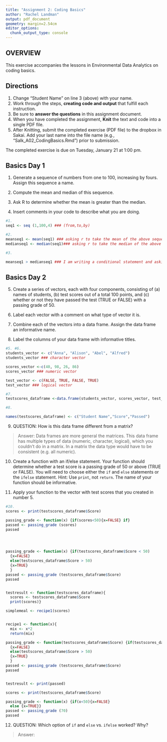 ```yaml
---
title: "Assignment 2: Coding Basics"
author: "Rachel Landman"
output: pdf_document
geometry: margin=2.54cm
editor_options: 
  chunk_output_type: console
---
```


## OVERVIEW

This exercise accompanies the lessons in Environmental Data Analytics on coding basics. 

## Directions
1. Change "Student Name" on line 3 (above) with your name.
3. Work through the steps, **creating code and output** that fulfill each instruction.
4. Be sure to **answer the questions** in this assignment document.
6. When you have completed the assignment, **Knit** the text and code into a single PDF file.
8. After Knitting, submit the completed exercise (PDF file) to the dropbox in Sakai. Add your last name into the file name (e.g., "Salk_A02_CodingBasics.Rmd") prior to submission.

The completed exercise is due on Tuesday, January 21 at 1:00 pm.


## Basics Day 1

1. Generate a sequence of numbers from one to 100, increasing by fours. Assign this sequence a name. 

2. Compute the mean and median of this sequence. 

3. Ask R to determine whether the mean is greater than the median. 

4. Insert comments in your code to describe what you are doing.

```r
#1. 
seq1 <- seq (1,100,4) ### (from,to,by)

#2. 
meanseq1 <- mean(seq1) ### asking r to take the mean of the above sequence, which I labeled "seq1"
medianseq1 <- median(seq1)### asking r to take the median of the above sequence, which I labeled "seq1"

#3. 

meanseq1 > medianseq1 ### I am writing a conditional statement and asking R if the mean is greater than the median. R says no because they are equal 

```

## Basics Day 2

5. Create a series of vectors, each with four components, consisting of (a) names of students, (b) test scores out of a total 100 points, and (c) whether or not they have passed the test (TRUE or FALSE) with a passing grade of 50.

6. Label each vector with a comment on what type of vector it is.

7. Combine each of the vectors into a data frame. Assign the data frame an informative name.

8. Label the columns of your data frame with informative titles.

```r
#5. #6. 
students_vector <- c("Anna", "Alison", "Abel", "Alfred")
students_vector ### character vector 

scores_vector <-c(40, 98, 26, 86)
scores_vector ### numeric vector

test_vector <- c(FALSE, TRUE, FALSE, TRUE)
test_vector ### logical vector 

#7. 
testscores_dataframe <-data.frame(students_vector, scores_vector, test_vector)

#8. 

names(testscores_dataframe) <- c("Student Name","Score","Passed")

```

9. QUESTION: How is this data frame different from a matrix?

> Answer: Data frames are more general the matrices. This data frame has multiple types of data (numeric, character, logical), which you couldn't do in a matrix. In a matrix the data type would have to be consistent (e.g. all numeric).  

10. Create a function with an if/else statement. Your function should determine whether a test score is a passing grade of 50 or above (TRUE or FALSE). You will need to choose either the `if` and `else` statements or the `ifelse` statement. Hint: Use `print`, not `return`. The name of your function should be informative.

11. Apply your function to the vector with test scores that you created in number 5. 

```r
#10. 
scores <- print(testscores_dataframe$Score)

passing_grade <- function(x) {if(scores<50){x=FALSE} if}
passed <- passing_grade (scores)
passed




passing_grade <- function(x) {if(testscores_dataframe$Score < 50)
  {x=FALSE}
  else(testscores_dataframe$Score > 50)
  {x=TRUE}
  }
passed <- passing_grade (testscores_dataframe$Score)
passed


testresult <- function(testscores_dataframe){
  scores <- testscores_dataframe$Score
  print(scores)}

simplemeal <- recipe1(scores)


recipe1 <- function(x){
  mix <- x*2
  return(mix)

passing_grade <- function(testscores_dataframe$Score) {if(testscores_dataframe$Score < 50)
  {x=FALSE}
  else(testscores_dataframe$Score > 50)
  {x=TRUE}
  }
passed <- passing_grade (testscores_dataframe$Score)
passed


testresult <- print(passed)

scores <- print(testscores_dataframe$Score)

passing_grade <- function(x) {if(x<50){x=FALSE}
  else {x=TRUE}}
passed <- passing_grade (70)
passed


```

12. QUESTION: Which option of `if` and `else` vs. `ifelse` worked? Why?

> Answer: 
